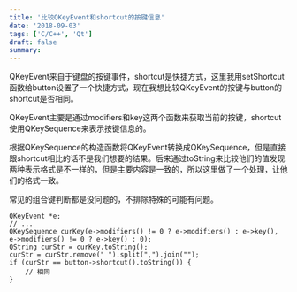 ```yaml
---
title: '比较QKeyEvent和shortcut的按键信息'
date: '2018-09-03'
tags: ['C/C++', 'Qt']
draft: false
summary: 
---
```


QKeyEvent来自于键盘的按键事件，shortcut是快捷方式，这里我用setShortcut函数给button设置了一个快捷方式，现在我想比较QKeyEvent的按键与button的shortcut是否相同。

QKeyEvent主要是通过modifiers和key这两个函数来获取当前的按键，shortcut使用QKeySequence来表示按键信息的。

根据QKeySequence的构造函数将QKeyEvent转换成QKeySequence，但是直接跟shortcut相比的话不是我们想要的结果。后来通过toString来比较他们的值发现两种表示格式是不一样的，但是主要内容是一致的，所以这里做了一个处理，让他们的格式一致。

常见的组合键判断都是没问题的，不排除特殊的可能有问题。
```
QKeyEvent *e;
// ...
QKeySequence curKey(e->modifiers() != 0 ? e->modifiers() : e->key(), e->modifiers() != 0 ? e->key() : 0);
QString curStr = curKey.toString();
curStr = curStr.remove(" ").split(",").join("");
if (curStr == button->shortcut().toString()) {
    // 相同
}
```